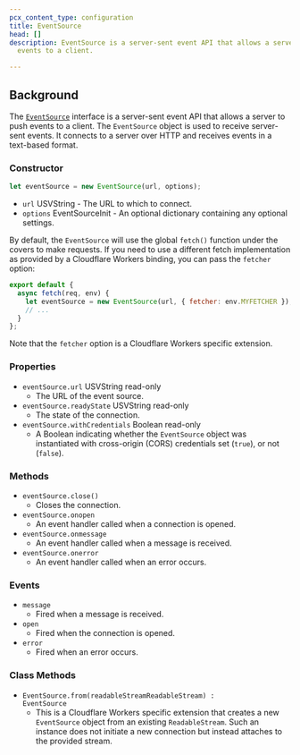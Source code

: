 ```yaml
---
pcx_content_type: configuration
title: EventSource
head: []
description: EventSource is a server-sent event API that allows a server to push
  events to a client.

---
```


## Background

The [`EventSource`](https://developer.mozilla.org/en-US/docs/Web/API/EventSource) interface is a server-sent event API that allows a server to push events to a client. The `EventSource` object is used to receive server-sent events. It connects to a server over HTTP and receives events in a text-based format.

### Constructor

```js
let eventSource = new EventSource(url, options);
```



* `url` USVString - The URL to which to connect.
* `options` EventSourceInit - An optional dictionary containing any optional settings.



By default, the `EventSource` will use the global `fetch()` function under the
covers to make requests. If you need to use a different fetch implementation as
provided by a Cloudflare Workers binding, you can pass the `fetcher` option:

```js
export default {
  async fetch(req, env) {
    let eventSource = new EventSource(url, { fetcher: env.MYFETCHER });
    // ...
  }
};
```

Note that the `fetcher` option is a Cloudflare Workers specific extension.

### Properties



* `eventSource.url` USVString read-only
  * The URL of the event source.
* `eventSource.readyState` USVString read-only
  * The state of the connection.
* `eventSource.withCredentials` Boolean read-only
  * A Boolean indicating whether the `EventSource` object was instantiated with cross-origin (CORS) credentials set (`true`), or not (`false`).



### Methods



* `eventSource.close()`
  * Closes the connection.
* `eventSource.onopen`
  * An event handler called when a connection is opened.
* `eventSource.onmessage`
  * An event handler called when a message is received.
* `eventSource.onerror`
  * An event handler called when an error occurs.



### Events



* `message`
  * Fired when a message is received.
* `open`
  * Fired when the connection is opened.
* `error`
  * Fired when an error occurs.



### Class Methods



* <code>EventSource.from(readableStreamReadableStream) : EventSource</code>
  * This is a Cloudflare Workers specific extension that creates a new `EventSource` object from an existing `ReadableStream`. Such an instance does not initiate a new connection but instead attaches to the provided stream.

